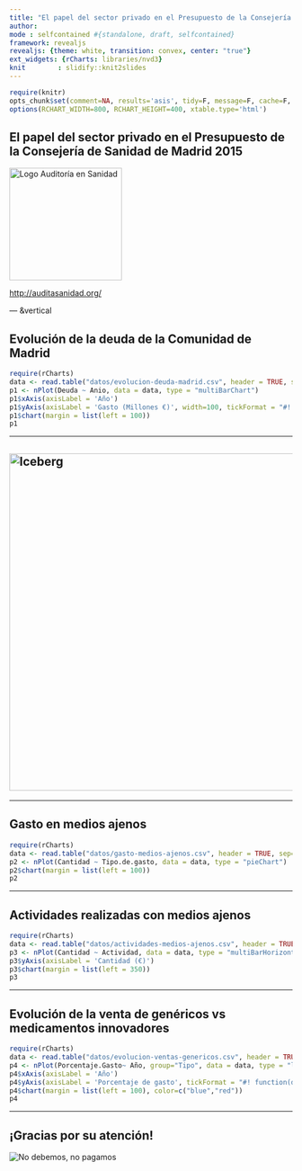 ```yaml
---
title: "El papel del sector privado en el Presupuesto de la Consejería de Sanidad de Madrid 2015"
author:  
mode : selfcontained #{standalone, draft, selfcontained}
framework: revealjs
revealjs: {theme: white, transition: convex, center: "true"}
ext_widgets: {rCharts: libraries/nvd3}
knit        : slidify::knit2slides
---
```


```r
require(knitr)
opts_chunk$set(comment=NA, results='asis', tidy=F, message=F, cache=F, echo=F)
options(RCHART_WIDTH=800, RCHART_HEIGHT=400, xtable.type='html')
```

<script src="http://ajax.googleapis.com/ajax/libs/jquery/1.9.1/jquery.min.js"></script>

## El papel del sector privado en el Presupuesto de la Consejería de Sanidad de Madrid 2015

<img src='assets/img/logo-audita-sanidad.jpg' alt='Logo Auditoría en Sanidad' width='200px'></p>

<a href="http://auditasanidad.org/">http://auditasanidad.org/</a>


--- &vertical

<!-- ## Evolución de la deuda de la Comunidad de Madrid -->
<!-- ```{r, results='asis'} -->
<!-- require(htmlwidgets) -->
<!-- require(dygraphs) -->
<!-- datos <- read.csv("datos/evolucion-deuda-madrid.csv") -->
<!-- deuda <- ts(datos$Deuda, start=c(2000, 1), end=c(2015, 1), frequency=1) -->
<!-- dygraph(deuda, main = "") -->
<!-- ``` -->

<!-- *** -->

<!-- ## Evolución de la deuda de la Comunidad de Madrid -->
<!-- ```{r deuda_comunidad_madrid2} -->
<!-- require(htmlwidgets) -->
<!-- require(plotly) -->
<!-- datos <- read.csv("datos/evolucion-deuda-madrid.csv") -->
<!-- x <- list(title = "Año") -->
<!-- y <- list(title = "Millones de €") -->
<!-- p <- plot_ly(x = datos$Anio, y = datos$Deuda, name = "Deuda", type = "bar") %>% -->
<!--   layout(xaxis = x, yaxis = y) -->
<!-- p -->
<!-- ``` -->

<!-- *** -->

## Evolución de la deuda de la Comunidad de Madrid
```r
require(rCharts)
data <- read.table("datos/evolucion-deuda-madrid.csv", header = TRUE, sep=",")
p1 <- nPlot(Deuda ~ Anio, data = data, type = "multiBarChart")
p1$xAxis(axisLabel = 'Año')
p1$yAxis(axisLabel = 'Gasto (Millones €)', width=100, tickFormat = "#! function(d) {return d/1000000 + 'M€' } !#")
p1$chart(margin = list(left = 100))
p1
```

<!-- *** -->

<!-- ## Evolución de la deuda de la Comunidad de Madrid -->
<!-- ```{r } -->
<!-- require(htmlTable) -->
<!-- colnames(data) <- c("Año", "Deuda") -->
<!-- tmp <- htmlTable(data, align="lr", rnames=FALSE, css.class="colortable",  -->
<!--   tfoot="<span class=\"footnote\">Fuente: Elaboración propia</span>") -->
<!-- (tmp <- gsub('<td', '<td nowrap="nowrap"; ', tmp)) -->
<!-- ``` -->

---


## <img src="assets/img/iceberg.png" alt="Iceberg" width="600px">

---

## Gasto en medios ajenos

```r
require(rCharts)
data <- read.table("datos/gasto-medios-ajenos.csv", header = TRUE, sep=",")
p2 <- nPlot(Cantidad ~ Tipo.de.gasto, data = data, type = "pieChart")
p2$chart(margin = list(left = 100))
p2
```

---

## Actividades realizadas con medios ajenos

```r
require(rCharts)
data <- read.table("datos/actividades-medios-ajenos.csv", header = TRUE, sep=",")
p3 <- nPlot(Cantidad ~ Actividad, data = data, type = "multiBarHorizontalChart")
p3$yAxis(axisLabel = 'Cantidad (€)')
p3$chart(margin = list(left = 350))
p3
```

---

## Evolución de la venta de genéricos vs medicamentos innovadores

```r
require(rCharts)
data <- read.table("datos/evolucion-ventas-genericos.csv", header = TRUE, sep=",")
p4 <- nPlot(Porcentaje.Gasto~ Año, group="Tipo", data = data, type = "lineChart")
p4$xAxis(axisLabel = 'Año')
p4$yAxis(axisLabel = 'Porcentaje de gasto', tickFormat = "#! function(d) {return d + '%' } !#")
p4$chart(margin = list(left = 100), color=c("blue","red"))
p4
```

---

## ¡Gracias por su atención!

<img src="assets/img/nodebemos_nopagamos.jpg" alt="No debemos, no pagamos">

